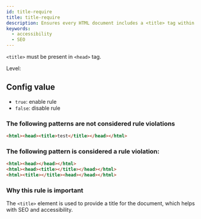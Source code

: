 ```yaml
---
id: title-require
title: title-require
description: Ensures every HTML document includes a <title> tag within the <head> for accessibility and SEO.
keywords:
  - accessibility
  - SEO
---
```



`<title>` must be present in `<head>` tag.

Level: <Badge text="Error" variant="danger" />

## Config value

- `true`: enable rule
- `false`: disable rule

### The following patterns are **not** considered rule violations

```html
<html><head><title>test</title></head></html>
```

### The following pattern is considered a rule violation:

```html
<html><head></head></html>
<html><head><title></title></head></html>
<html><title></title><head></head></html>
```

### Why this rule is important

The `<title>` element is used to provide a title for the document, which helps with SEO and accessibility.
